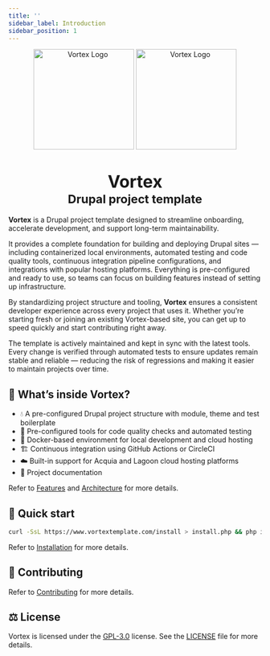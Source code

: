 ```yaml
---
title: ''
sidebar_label: Introduction
sidebar_position: 1
---
```


<div align="center">
  <picture>
    <img width="200" src="/img/logo-vortex-light.svg#gh-dark-mode-only" alt="Vortex Logo"/>
    <img width="200" src="/img/logo-vortex-dark.svg#gh-light-mode-only" alt="Vortex Logo"/>
  </picture>
  <h1 align="center">
    <big>Vortex</big><br/><small>Drupal project template</small>
  </h1>
</div>

**Vortex** is a Drupal project template designed to streamline onboarding,
accelerate development, and support long-term maintainability.

It provides a complete foundation for building and deploying Drupal sites —
including containerized local environments, automated testing and code quality
tools, continuous integration pipeline configurations, and integrations with popular hosting
platforms. Everything is pre-configured and ready to use, so teams can focus on
building features instead of setting up infrastructure.

By standardizing project structure and tooling, **Vortex** ensures a consistent
developer experience across every project that uses it. Whether you’re starting
fresh or joining an existing Vortex-based site, you can get up to speed quickly
and start contributing right away.

The template is actively maintained and kept in sync with the latest tools.
Every change is verified through automated tests to ensure updates remain stable
and reliable — reducing the risk of regressions and making it easier to maintain
projects over time.


## 🎁  What’s inside Vortex?

<ul style={{ listStyle: 'none', paddingLeft: 0 }}>
  <li>💧 A pre-configured Drupal project structure with module, theme and test boilerplate</li>
  <li>🧰 Pre-configured tools for code quality checks and automated testing</li>
  <li>🐳 Docker-based environment for local development and cloud hosting</li>
  <li>🏗️ Continuous integration using GitHub Actions or CircleCI</li>
  <li>☁️ Built-in support for Acquia and Lagoon cloud hosting platforms</li>
  <li>📖 Project documentation</li>
</ul>

Refer to [Features](getting-started/features.mdx) and [Architecture](getting-started/architecture.mdx) for more details.

## 🚀 Quick start

```bash
curl -SsL https://www.vortextemplate.com/install > install.php && php install.php
```

Refer to [Installation](getting-started/installation.mdx) for more details.

## 🤝 Contributing

Refer to [Contributing](contributing) for more details.

## ⚖️ License

Vortex is licensed under the [GPL-3.0](https://www.gnu.org/licenses/gpl-3.0.en.html) license. See
the [LICENSE](https://github.com/drevops/vortex/blob/develop/LICENSE) file for more details.
